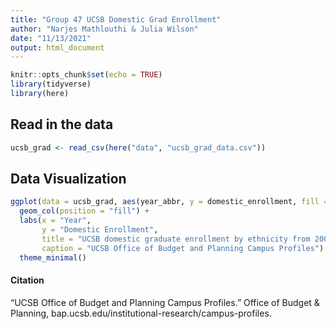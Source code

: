 ```yaml
---
title: "Group 47 UCSB Domestic Grad Enrollment"
author: "Narjes Mathlouthi & Julia Wilson"
date: "11/13/2021"
output: html_document
---
```





```r
knitr::opts_chunk$set(echo = TRUE)
library(tidyverse)
library(here)
```

## Read in the data

```r
ucsb_grad <- read_csv(here("data", "ucsb_grad_data.csv"))
```

## Data Visualization

```r

ggplot(data = ucsb_grad, aes(year_abbr, y = domestic_enrollment, fill = ethnicity)) + 
  geom_col(position = "fill") +
  labs(x = "Year",
       y = "Domestic Enrollment",
       title = "UCSB domestic graduate enrollment by ethnicity from 2008-2019",
       caption = "UCSB Office of Budget and Planning Campus Profiles") +
  theme_minimal()
```



#### Citation

“UCSB Office of Budget and Planning Campus Profiles.” Office of Budget & Planning, bap.ucsb.edu/institutional-research/campus-profiles. 
